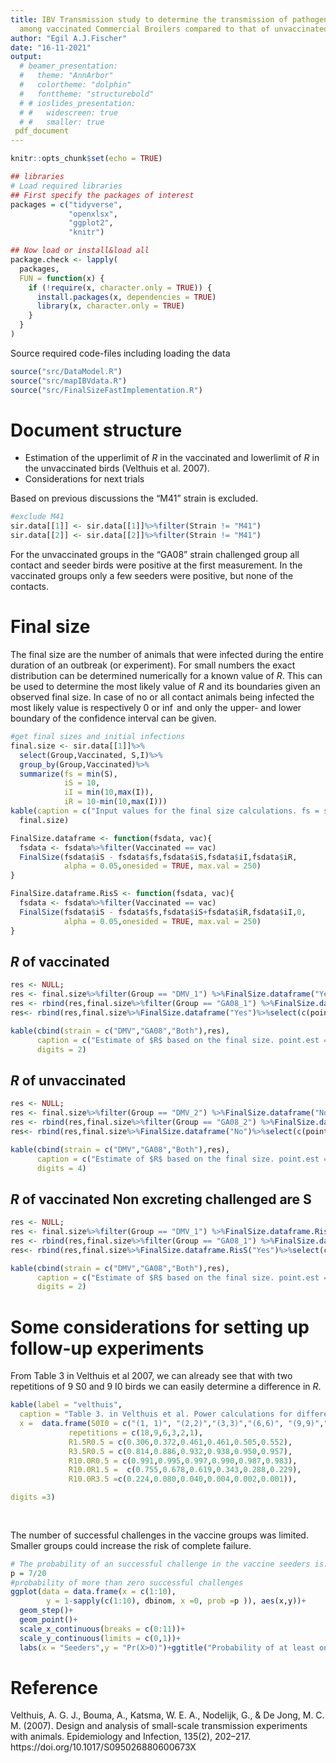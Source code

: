 ```yaml
---
title: IBV Transmission study to determine the transmission of pathogenic IBV (Challenge)
  among vaccinated Commercial Broilers compared to that of unvaccinated birds
author: "Egil A.J.Fischer"
date: "16-11-2021"
output: 
  # beamer_presentation:
  #   theme: "AnnArbor"
  #   colortheme: "dolphin"
  #   fonttheme: "structurebold"
  # # ioslides_presentation:
  # #   widescreen: true
  # #   smaller: true
 pdf_document 
---
```


```r
knitr::opts_chunk$set(echo = TRUE)

## libraries
# Load required libraries
## First specify the packages of interest
packages = c("tidyverse",
             "openxlsx",
             "ggplot2",
             "knitr")

## Now load or install&load all
package.check <- lapply(
  packages,
  FUN = function(x) {
    if (!require(x, character.only = TRUE)) {
      install.packages(x, dependencies = TRUE)
      library(x, character.only = TRUE)
    }
  }
)
```

Source required code-files including loading the data

```r
source("src/DataModel.R")
source("src/mapIBVdata.R")
source("src/FinalSizeFastImplementation.R")

```
# Document structure 

<!-- * Loading, visualization and selection of data -->
* Estimation of the upperlimit of $R$ in the vaccinated and lowerlimit of $R$ in the unvaccinated birds (Velthuis et al. 2007). 
* Considerations for next trials

Based on previous discussions the "M41" strain is excluded. 
```r
#exclude M41
sir.data[[1]] <- sir.data[[1]]%>%filter(Strain != "M41")
sir.data[[2]] <- sir.data[[2]]%>%filter(Strain != "M41")
```


<!-- ## visualize data -->

<!-- ```{r , echo=FALSE} -->
<!-- ggplot(data = sir.data[[1]])+ -->
<!--   geom_path(aes(x = ndpch, y = I/N, colour = Strain, linetype = Vaccinated))+ -->
<!--   labs(x = "dpch",y = "Fraction positive")+ -->
<!--   theme_classic() -->

<!-- # ggplot(data = sir.data[[1]])+ -->
<!-- #   geom_point(aes(x = ndpch, y = C))+ -->
<!-- #   labs(x = "dpch",y = "Cases")+ -->
<!-- #   theme_classic()+facet_grid(Strain~Vaccinated) -->


<!-- ``` -->

For the unvaccinated groups in the "GA08" strain challenged group all contact and seeder birds were positive at the first measurement. 
In the vaccinated groups only a few seeders were positive, but none of the contacts. 


# Final size

The final size are the number of animals that were infected during the entire duration of an outbreak (or experiment). For small numbers the exact distribution can be determined numerically for a known value of $R$. This can be used to determine the most likely value of $R$ and its boundaries given an observed final size. In case of no or all contact animals being infected the most likely value is respectively 0 or $\inf$ and only the upper- and lower boundary of the confidence interval can be given. 

```r

#get final sizes and initial infections
final.size <- sir.data[[1]]%>%
  select(Group,Vaccinated, S,I)%>%
  group_by(Group,Vaccinated)%>%
  summarize(fs = min(S),
            iS = 10,
            iI = min(10,max(I)),
            iR = 10-min(10,max(I)))
kable(caption = c("Input values for the final size calculations. fs = susceptibles end of experiment, iS = contact birds beginning of experiment, iI = challenged birds that excreed during experiment, iR = challenged birds that do not excrete"),
  final.size)

```

```r
FinalSize.dataframe <- function(fsdata, vac){
  fsdata <- fsdata%>%filter(Vaccinated == vac)
  FinalSize(fsdata$iS - fsdata$fs,fsdata$iS,fsdata$iI,fsdata$iR, 
            alpha = 0.05,onesided = TRUE, max.val = 250)
}

FinalSize.dataframe.RisS <- function(fsdata, vac){
  fsdata <- fsdata%>%filter(Vaccinated == vac)
  FinalSize(fsdata$iS - fsdata$fs,fsdata$iS+fsdata$iR,fsdata$iI,0, 
            alpha = 0.05,onesided = TRUE, max.val = 250)
}
```

## $R$ of vaccinated

```r
res <- NULL;
res <- final.size%>%filter(Group == "DMV_1") %>%FinalSize.dataframe("Yes")%>%select(c(point.est,ci.ul,pval.above1))
res <- rbind(res,final.size%>%filter(Group == "GA08_1") %>%FinalSize.dataframe("Yes")%>%select(c(point.est,ci.ul,pval.above1)))
res<- rbind(res,final.size%>%FinalSize.dataframe("Yes")%>%select(c(point.est,ci.ul,pval.above1)))

kable(cbind(strain = c("DMV","GA08","Both"),res),
      caption = c("Estimate of $R$ based on the final size. point.est = best value, ci.ul = upper limit, pval.above1 = probability $R$ is above 1"),
      digits = 2)
```

## $R$ of unvaccinated
```r

res <- NULL;
res <- final.size%>%filter(Group == "DMV_2") %>%FinalSize.dataframe("No")%>%select(c(point.est,ci.ll,pval.below1))
res <- rbind(res,final.size%>%filter(Group == "GA08_2") %>%FinalSize.dataframe("No")%>%select(c(point.est,ci.ll,pval.below1)))
res<- rbind(res,final.size%>%FinalSize.dataframe("No")%>%select(c(point.est,ci.ll,pval.below1)))

kable(cbind(strain = c("DMV","GA08","Both"),res),
      caption = c("Estimate of $R$ based on the final size. point.est = best value, ci.ul = lower limit, pval.below1 = probability $R$ is below 1"),
      digits = 4)

```

## $R$ of vaccinated Non excreting challenged are S

```r
res <- NULL;
res <- final.size%>%filter(Group == "DMV_1") %>%FinalSize.dataframe.RisS("Yes")%>%select(c(point.est,ci.ul,pval.above1))
res <- rbind(res,final.size%>%filter(Group == "GA08_1") %>%FinalSize.dataframe.RisS("Yes")%>%select(c(point.est,ci.ul,pval.above1)))
res<- rbind(res,final.size%>%FinalSize.dataframe.RisS("Yes")%>%select(c(point.est,ci.ul,pval.above1)))

kable(cbind(strain = c("DMV","GA08","Both"),res),
      caption = c("Estimate of $R$ based on the final size. point.est = best value, ci.ul = upper limit, pval.above1 = probability $R$ is above 1"),
      digits = 2)
```

<!-- ## $R$ of unvaccinated Non excreting challenged are S -->
<!-- ```{r echo = FALSE} -->

<!-- res <- NULL; -->
<!-- res <- final.size%>%filter(Group == "DMV_2") %>%FinalSize.dataframe.RisS("No")%>%select(c(point.est,ci.ll,pval.below1)) -->
<!-- res <- rbind(res,final.size%>%filter(Group == "GA08_2") %>%FinalSize.dataframe.RisS("No")%>%select(c(point.est,ci.ll,pval.below1))) -->
<!-- res<- rbind(res,final.size%>%FinalSize.dataframe.RisS("No")%>%select(c(point.est,ci.ll,pval.below1))) -->

<!-- kable(cbind(strain = c("DMV","GA08","Both"),res), -->
<!--       caption = c("Estimate of $R$ based on the final size. point.est = best value, ci.ul = lower limit, pval.below1 = probability $R$ is below 1"), -->
<!--       digits = 4) -->

<!-- ``` -->

<!-- # Assume all seeders in unvaccinated to be infectious at first moment -->
<!-- ```{r} -->
<!-- glmdat <- sir.data[[1]]%>%filter(S>0&I>0) -->
<!-- fit <- glm(cbind(C,S-C)~Vaccinated,offset =-log(I/N),family = binomial(link = "cloglog"),data = glmdat) -->
<!-- summary(fit) -->
<!-- signif(exp(cumsum(fit$coefficients)),3) -->

<!-- fit <- glm(C~Vaccinated,offset =-log(I/N),family = poisson(link = "log"),data = glmdat) -->
<!-- summary(fit) -->
<!-- signif(exp(cumsum(fit$coefficients)),3) -->
<!-- # no sound estimation we redo the estimation and now we assume that the infectious birds were actually infected at dpch = 1 -->
<!-- adapt.sir.data <- sir.data[[1]] -->
<!-- addfirstday <- adapt.sir.data%>%filter(ndpch ==1) -->
<!-- addfirstday$dpch<-"1.dpch" -->
<!-- addfirstday <- addfirstday%>%group_by(Group)%>%mutate(I = min(I,10), -->
<!--                                                       S = 10, -->
<!--                                                       C = 0) -->
<!-- addfirstday$C <- (adapt.sir.data%>%filter(ndpch ==1))$I-addfirstday$I -->
<!-- addfirstday<- data.frame(addfirstday) -->
<!-- adapt.sir.data <- rbind(addfirstday, adapt.sir.data) -->

<!-- #fit the model -->
<!-- glmdat <- adapt.sir.data%>%filter(S>0&I>0) -->

<!-- fit <- glm(cbind(C,S-C)~Vaccinated,offset =-log(I/N),family = binomial(link = "cloglog"),data = glmdat) -->
<!-- summary(fit) -->
<!-- signif(exp(cumsum(fit$coefficients)),3) -->

<!-- fit <- glm(C~Vaccinated,offset =-log(I/N),family = poisson(link = "log"),data = glmdat) -->
<!-- summary(fit) -->
<!-- signif(exp(cumsum(fit$coefficients)),3) -->

<!-- ``` -->


# Some considerations for setting up follow-up experiments

From Table 3 in Velthuis et al 2007, we can already see that with two repetitions of 9 S0 and 9 I0 birds we can easily determine a difference in $R$. 

```r
kable(label = "velthuis",
  caption = "Table 3. in Velthuis et al. Power calculations for different experimental designs to find a difference in transmission between two treatment groups. Velthuis et al 2007",
  x =  data.frame(S0I0 = c("(1, 1)", "(2,2)","(3,3)","(6,6)", "(9,9)","(18,18)"),
             repetitions = c(18,9,6,3,2,1),
             R1.5R0.5 = c(0.306,0.372,0.461,0.461,0.505,0.552),
             R3.5R0.5 = c(0.814,0.886,0.932,0.938,0.950,0.957),
             R10.0R0.5 = c(0.991,0.995,0.997,0.990,0.987,0.983),
             R10.0R1.5 =  c(0.755,0.678,0.619,0.343,0.288,0.229),
             R10.0R3.5 =c(0.224,0.080,0.040,0.004,0.002,0.001)),

digits =3)
             
 
```

The number of successful challenges in the vaccine groups was limited. Smaller groups could increase the risk of complete failure. 

```r
# The probability of an successful challenge in the vaccine seeders is:
p = 7/20
#probability of more than zero successful challenges
ggplot(data = data.frame(x = c(1:10),
        y = 1-sapply(c(1:10), dbinom, x =0, prob =p )), aes(x,y))+
  geom_step()+
  geom_point()+
  scale_x_continuous(breaks = c(0:11))+
  scale_y_continuous(limits = c(0,1))+
  labs(x = "Seeders",y = "Pr(X>0)")+ggtitle("Probability of at least one positive challenged bird")

```

# Reference

Velthuis, A. G. J., Bouma, A., Katsma, W. E. A., Nodelijk, G., & De Jong, M. C. M. (2007). Design and analysis of small-scale transmission experiments with animals. Epidemiology and Infection, 135(2), 202–217. https://doi.org/10.1017/S095026880600673X